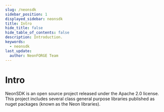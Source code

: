 ```yaml
---
slug: /neonsdk
sidebar_position: 1
displayed_sidebar: neonsdk
title: Intro
hide_title: false
hide_table_of_contents: false
description: Introduction.
keywords:
  - neonsdk
last_update:
  author: NeonFORGE Team
---
```



# Intro

NeonSDK is an open source project released under the Apache 2.0 license. This
project includes several class general purpose libraries published as nuget
packages (known as the Neon libraries).
